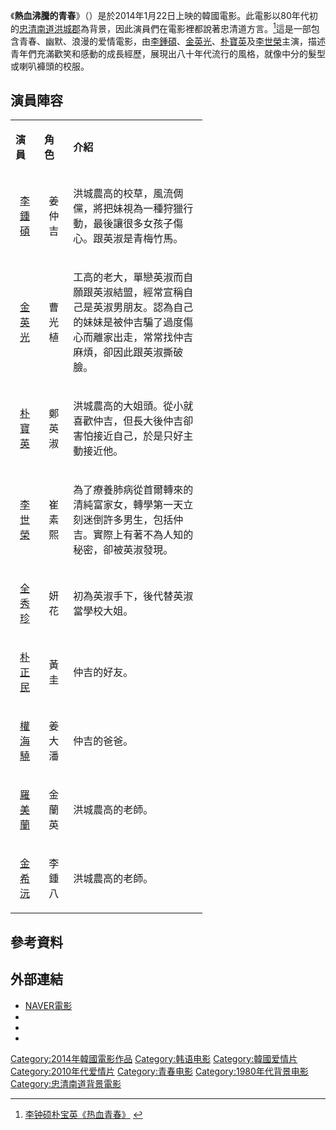 {{noteTA
|G1=Show
|G2=KO Movie
}}
{{Infobox film
|name           = 熱血沸騰的青春
|original_name  = {{lang|ko|피끓는 청춘}}
|image          =Hot Young Bloods Poster.jpg
|director       = [[李延宇|李延宇]]（{{lang|ko|이연우}}）
|producer       =  
|writer         = 
|starring       = [[李鍾碩|李鍾碩]]、[[金英光|金英光]]、[[朴寶英|朴寶英]]、[[李世榮_(韓國)|李世榮]]
|editing        =
|studio         =   
|distributor    = Lotte Entertainment
|released       = {{flagicon|KOR}} 2014年1月22日<br />{{flagicon|HK}} 2014年4月17日<br />{{flagicon|TWN}} 2014年7月
|country        ={{KOR}}
|language       = [[韓語|韓語]]
|runtime        = 121分鐘
|website        = [https://web.archive.org/web/20140212075744/http://www.young2014.co.kr/ 電影官方網站]
| cn_name       = 热血青春
| hk_name       = 熱血青春
| tw_name       = 熱戀年代
}}

《'''熱血沸騰的青春'''》（{{lang-ko|피끓는 청춘}}）是於2014年1月22日上映的韓國電影。此電影以80年代初的[[忠清南道|忠清南道]][[洪城郡|洪城郡]]為背景，因此演員們在電影裡都說著忠清道方言。<ref>[http://cq.sina.com.cn/video/zonghe/2013-12-25/09273913.html 李钟硕朴宝英《热血青春》] {{Wayback|url=http://cq.sina.com.cn/video/zonghe/2013-12-25/09273913.html |date=20210119092520 }}{{zh}}</ref>這是一部包含青春、幽默、浪漫的爱情電影，由[[李鍾碩|李鍾碩]]、[[金英光|金英光]]、[[朴寶英|朴寶英]]及[[李世榮_(韓國)|李世榮]]主演，描述青年們充滿歡笑和感動的成長經歷，展現出八十年代流行的風格，就像中分的髮型或喇叭褲頭的校服。

== 演員陣容 ==
{| class="wikitable" width="61%"
|- style="background:#FFAEB9; color:black" align=center
| width="10%"|'''演員''' 
| width="10%"|'''角色''' 
|'''介紹'''
|-
|<center>[[李鍾碩|李鍾碩]]||<center>姜仲吉||洪城農高的校草，風流倜儻，將把妹視為一種狩獵行動，最後讓很多女孩子傷心。跟英淑是青梅竹馬。
|-
|<center>[[金英光|金英光]]||<center>曹光植||工高的老大，單戀英淑而自願跟英淑結盟，經常宣稱自己是英淑男朋友。認為自己的妹妹是被仲吉騙了過度傷心而離家出走，常常找仲吉麻煩，卻因此跟英淑撕破臉。
|-
|<center>[[朴寶英|朴寶英]]||<center>鄭英淑||洪城農高的大姐頭。從小就喜歡仲吉，但長大後仲吉卻害怕接近自己，於是只好主動接近他。
|-
|<center>[[李世榮_(韓國)|李世榮]]||<center>崔素熙||為了療養肺病從首爾轉來的清純富家女，轉學第一天立刻迷倒許多男生，包括仲吉。實際上有著不為人知的秘密，卻被英淑發現。
|-
|<center>[[全秀珍|全秀珍]]||<center>妍花||初為英淑手下，後代替英淑當學校大姐。
|-
|<center>[[朴正民|朴正民]]||<center>黃圭||仲吉的好友。
|-
|<center>[[權海驍|權海驍]]||<center>姜大潘||仲吉的爸爸。
|-
|<center>[[羅美蘭|羅美蘭]]||<center>金蘭英||洪城農高的老師。
|-
|<center>[[金希沅|金希沅]]||<center>李鍾八||洪城農高的老師。
|}

== 參考資料 ==
{{reflist}}

== 外部連結 ==
*[http://movie.naver.com/movie/bi/mi/basic.nhn?code=105521 NAVER電影] {{Wayback|url=http://movie.naver.com/movie/bi/mi/basic.nhn?code=105521 |date=20201027210529 }}{{ko}}
* {{IMDb title|3579990|熱血沸騰的青春}}
* {{kmdb film|13954|熱血沸騰的青春}}
* {{hancinema film|Hot_Young_Bloods|熱血沸騰的青春}}

{{DEFAULTSORT:RE}}
[[Category:2014年韓國電影作品|Category:2014年韓國電影作品]]
[[Category:韩语电影|Category:韩语电影]]
[[Category:韓國爱情片|Category:韓國爱情片]]
[[Category:2010年代爱情片|Category:2010年代爱情片]]
[[Category:青春电影|Category:青春电影]]
[[Category:1980年代背景电影|Category:1980年代背景电影]]
[[Category:忠清南道背景電影|Category:忠清南道背景電影]]